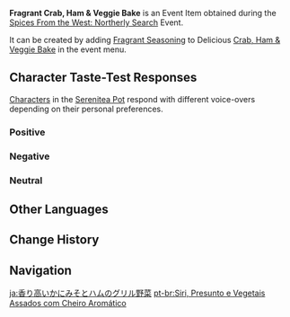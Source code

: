 {{Item Infobox
|id           = 141104
|image        = Item Fragrant Crab, Ham & Veggie Bake.png
|type         = Consumables
|group2       = Event Items
|invCategory  = Precious Items
|group        = Fragrant Dishes
|quality      = 3
|description  = A delicious dish with some extra seasoning! It gives off a titillating aroma... But whose tastes will this dish suit? Invite your friends, invite your pals &mdash; get them to try this new dish!
|source1      = [[Spices From the West: Northerly Search]] Event
|event        = Spices From the West/2023-03-31
|related_item = Crab, Ham & Veggie Bake
|related_type = Variant
}}
'''Fragrant Crab, Ham & Veggie Bake''' is an Event Item obtained during the [[Spices From the West: Northerly Search]] Event.

It can be created by adding [[Fragrant Seasoning]] to Delicious [[Crab, Ham & Veggie Bake]] in the event menu.

==Character Taste-Test Responses==
[[Characters]] in the [[Serenitea Pot]] respond with different voice-overs depending on their personal preferences.

===Positive===
{{Card List|Dori, Keqing, Sayu, Sucrose, Tartaglia, Xingqiu, Yanfei}}

===Negative===
{{Card List|Chongyun, Cyno, Eula, Ganyu, Kamisato Ayaka, Mona, Nahida, Ningguang, Qiqi, Sangonomiya Kokomi, Venti, Yae Miko, Zhongli}}

===Neutral===
{{Card List|Albedo, Alhaitham, Amber, Arataki Itto, Barbara, Beidou, Bennett, Candace, Collei, Dehya, Diluc, Diona, Faruzan, Fischl, Gorou, Hu Tao, Jean, Kaedehara Kazuha, Kaeya, Kamisato Ayato, Klee, Kujou Sara, Kuki Shinobu, Layla, Lisa, Mika, Nilou, Noelle, Raiden Shogun, Razor, Rosaria, Shenhe, Shikanoin Heizou, Thoma, Tighnari, Wanderer, Xiangling, Xiao, Xinyan, Yaoyao, Yelan, Yoimiya, Yun Jin}}

==Other Languages==
{{Other Languages
|default_hidden = 1
|en      = Fragrant Crab, Ham & Veggie Bake
|zhs     = 香气四溢的蟹黄火腿焗时蔬
|zhs_rm  = Xiāngqìsìyì de Xièhuáng Huǒtuǐ Jú Shíshū
|zht     = 香氣四溢的蟹黃火腿焗時蔬
|zht_rm  = Xiāngqìsìyì de Xièhuáng Huǒtuǐ Jú Shíshū
|ja      = 香り高いかにみそとハムのグリル野菜
|ja_rm   = Kaoritakai Kanimiso to Hamu no Guriru Yasai
|ko      = 향기로운 꽃게알 야채찜
|es      = Asado mar y montaña aromático
|fr      = Gratin de crabe, jambon et légumes (parfumé)
|ru      = Ароматная сборная запеканка
|th      = Crab, Ham & Veggie Bake หอมกรุ่น
|th_rm   = 
|vi      = Bánh Rau Giăm Bông Gạch Cua Thơm Lừng
|de      = Duftender geschmorter Schinken mit Krebsgemüse
|id      = Fragrant Crab, Ham & Veggie Bake
|pt      = Siri, Presunto e Vegetais Assados com Cheiro Aromático
|tr      = Baharatlı Karışık Yengeçli Güveç
|it      = Tortino di granchio, prosciutto e verdure al forno fragrante
}}

==Change History==
{{Change History|3.5}}

==Navigation==
{{Precious Navbox|Item}}

[[ja:香り高いかにみそとハムのグリル野菜]]
[[pt-br:Siri, Presunto e Vegetais Assados com Cheiro Aromático]]